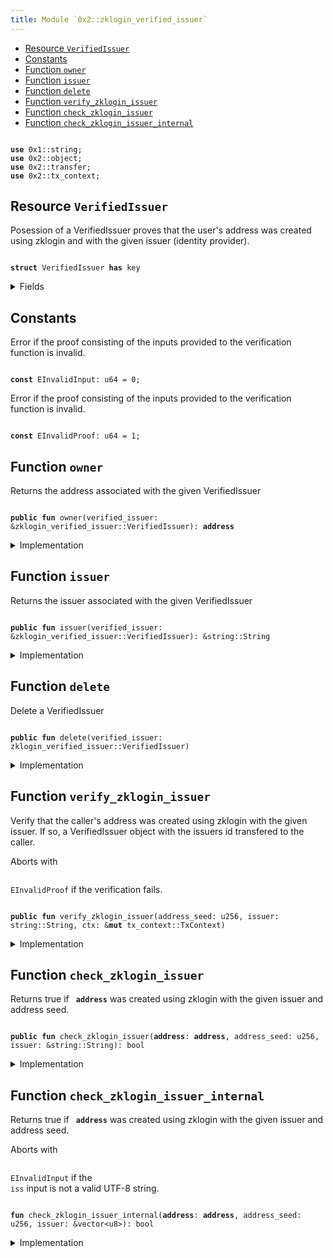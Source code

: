 ```yaml
---
title: Module `0x2::zklogin_verified_issuer`
---
```


<Link id="0x2_zklogin_verified_issuer"/>


-  [Resource `VerifiedIssuer`](#0x2_zklogin_verified_issuer_VerifiedIssuer)
-  [Constants](#@Constants_0)
-  [Function `owner`](#0x2_zklogin_verified_issuer_owner)
-  [Function `issuer`](#0x2_zklogin_verified_issuer_issuer)
-  [Function `delete`](#0x2_zklogin_verified_issuer_delete)
-  [Function `verify_zklogin_issuer`](#0x2_zklogin_verified_issuer_verify_zklogin_issuer)
-  [Function `check_zklogin_issuer`](#0x2_zklogin_verified_issuer_check_zklogin_issuer)
-  [Function `check_zklogin_issuer_internal`](#0x2_zklogin_verified_issuer_check_zklogin_issuer_internal)


<pre><code>
<b>use</b> <Link href="../move-stdlib/string#0x1_string">0x1::string</Link>;
<b>use</b> <Link href="object#0x2_object">0x2::object</Link>;
<b>use</b> <Link href="transfer#0x2_transfer">0x2::transfer</Link>;
<b>use</b> <Link href="tx_context#0x2_tx_context">0x2::tx_context</Link>;
</code></pre>



<Link id="0x2_zklogin_verified_issuer_VerifiedIssuer"></Link>

## Resource `VerifiedIssuer`

Posession of a VerifiedIssuer proves that the user's address was created using zklogin and with the given issuer
(identity provider).


<pre><code>
<b>struct</b> <Link href="zklogin_verified_issuer#0x2_zklogin_verified_issuer_VerifiedIssuer">VerifiedIssuer</Link> <b>has</b> key
</code></pre>



<details>
<summary>Fields</summary>


<dl>
<dt>
<code>
id: <Link href="object#0x2_object_UID">object::UID</Link></code>
</dt>
<dd>
 The ID of this VerifiedIssuer
</dd>
<dt>
<code>
owner: <b>address</b></code>
</dt>
<dd>
 The address this VerifiedID is associated with
</dd>
<dt>
<code>
issuer: <Link href="../move-stdlib/string#0x1_string_String">string::String</Link></code>
</dt>
<dd>
 The issuer
</dd>
</dl>


</details>

<Link id="@Constants_0"></Link>

## Constants


<Link id="0x2_zklogin_verified_issuer_EInvalidInput"></Link>

Error if the proof consisting of the inputs provided to the verification function is invalid.


<pre><code>
<b>const</b> <Link href="zklogin_verified_issuer#0x2_zklogin_verified_issuer_EInvalidInput">EInvalidInput</Link>: u64 = 0;
</code></pre>



<Link id="0x2_zklogin_verified_issuer_EInvalidProof"></Link>

Error if the proof consisting of the inputs provided to the verification function is invalid.


<pre><code>
<b>const</b> <Link href="zklogin_verified_issuer#0x2_zklogin_verified_issuer_EInvalidProof">EInvalidProof</Link>: u64 = 1;
</code></pre>



<Link id="0x2_zklogin_verified_issuer_owner"></Link>

## Function `owner`

Returns the address associated with the given VerifiedIssuer


<pre><code>
<b>public</b> <b>fun</b> <Link href="zklogin_verified_issuer#0x2_zklogin_verified_issuer_owner">owner</Link>(verified_issuer: &<Link href="zklogin_verified_issuer#0x2_zklogin_verified_issuer_VerifiedIssuer">zklogin_verified_issuer::VerifiedIssuer</Link>): <b>address</b>
</code></pre>



<details>
<summary>Implementation</summary>


<pre><code>
<b>public</b> <b>fun</b> <Link href="zklogin_verified_issuer#0x2_zklogin_verified_issuer_owner">owner</Link>(verified_issuer: &<Link href="zklogin_verified_issuer#0x2_zklogin_verified_issuer_VerifiedIssuer">VerifiedIssuer</Link>): <b>address</b> \{
    verified_issuer.owner
}
</code></pre>



</details>

<Link id="0x2_zklogin_verified_issuer_issuer"></Link>

## Function `issuer`

Returns the issuer associated with the given VerifiedIssuer


<pre><code>
<b>public</b> <b>fun</b> <Link href="zklogin_verified_issuer#0x2_zklogin_verified_issuer_issuer">issuer</Link>(verified_issuer: &<Link href="zklogin_verified_issuer#0x2_zklogin_verified_issuer_VerifiedIssuer">zklogin_verified_issuer::VerifiedIssuer</Link>): &<Link href="../move-stdlib/string#0x1_string_String">string::String</Link>
</code></pre>



<details>
<summary>Implementation</summary>


<pre><code>
<b>public</b> <b>fun</b> <Link href="zklogin_verified_issuer#0x2_zklogin_verified_issuer_issuer">issuer</Link>(verified_issuer: &<Link href="zklogin_verified_issuer#0x2_zklogin_verified_issuer_VerifiedIssuer">VerifiedIssuer</Link>): &String \{
    &verified_issuer.issuer
}
</code></pre>



</details>

<Link id="0x2_zklogin_verified_issuer_delete"></Link>

## Function `delete`

Delete a VerifiedIssuer


<pre><code>
<b>public</b> <b>fun</b> <Link href="zklogin_verified_issuer#0x2_zklogin_verified_issuer_delete">delete</Link>(verified_issuer: <Link href="zklogin_verified_issuer#0x2_zklogin_verified_issuer_VerifiedIssuer">zklogin_verified_issuer::VerifiedIssuer</Link>)
</code></pre>



<details>
<summary>Implementation</summary>


<pre><code>
<b>public</b> <b>fun</b> <Link href="zklogin_verified_issuer#0x2_zklogin_verified_issuer_delete">delete</Link>(verified_issuer: <Link href="zklogin_verified_issuer#0x2_zklogin_verified_issuer_VerifiedIssuer">VerifiedIssuer</Link>) \{
    <b>let</b> <Link href="zklogin_verified_issuer#0x2_zklogin_verified_issuer_VerifiedIssuer">VerifiedIssuer</Link> \{ id, owner: _, issuer: _ } = verified_issuer;
    id.<Link href="zklogin_verified_issuer#0x2_zklogin_verified_issuer_delete">delete</Link>();
}
</code></pre>



</details>

<Link id="0x2_zklogin_verified_issuer_verify_zklogin_issuer"></Link>

## Function `verify_zklogin_issuer`

Verify that the caller's address was created using zklogin with the given issuer. If so, a VerifiedIssuer object
with the issuers id transfered to the caller.

Aborts with <code>
<Link href="zklogin_verified_issuer#0x2_zklogin_verified_issuer_EInvalidProof">EInvalidProof</Link></code> if the verification fails.


<pre><code>
<b>public</b> <b>fun</b> <Link href="zklogin_verified_issuer#0x2_zklogin_verified_issuer_verify_zklogin_issuer">verify_zklogin_issuer</Link>(address_seed: u256, issuer: <Link href="../move-stdlib/string#0x1_string_String">string::String</Link>, ctx: &<b>mut</b> <Link href="tx_context#0x2_tx_context_TxContext">tx_context::TxContext</Link>)
</code></pre>



<details>
<summary>Implementation</summary>


<pre><code>
<b>public</b> <b>fun</b> <Link href="zklogin_verified_issuer#0x2_zklogin_verified_issuer_verify_zklogin_issuer">verify_zklogin_issuer</Link>(
    address_seed: u256,
    issuer: String,
    ctx: &<b>mut</b> TxContext,
) \{
    <b>let</b> sender = ctx.sender();
    <b>assert</b>!(<Link href="zklogin_verified_issuer#0x2_zklogin_verified_issuer_check_zklogin_issuer">check_zklogin_issuer</Link>(sender, address_seed, &issuer), <Link href="zklogin_verified_issuer#0x2_zklogin_verified_issuer_EInvalidProof">EInvalidProof</Link>);
    <Link href="transfer#0x2_transfer_transfer">transfer::transfer</Link>(
        <Link href="zklogin_verified_issuer#0x2_zklogin_verified_issuer_VerifiedIssuer">VerifiedIssuer</Link> \{
            id: <Link href="object#0x2_object_new">object::new</Link>(ctx),
            owner: sender,
            issuer
        },
        sender
    )
}
</code></pre>



</details>

<Link id="0x2_zklogin_verified_issuer_check_zklogin_issuer"></Link>

## Function `check_zklogin_issuer`

Returns true if <code>
<b>address</b></code> was created using zklogin with the given issuer and address seed.


<pre><code>
<b>public</b> <b>fun</b> <Link href="zklogin_verified_issuer#0x2_zklogin_verified_issuer_check_zklogin_issuer">check_zklogin_issuer</Link>(<b>address</b>: <b>address</b>, address_seed: u256, issuer: &<Link href="../move-stdlib/string#0x1_string_String">string::String</Link>): bool
</code></pre>



<details>
<summary>Implementation</summary>


<pre><code>
<b>public</b> <b>fun</b> <Link href="zklogin_verified_issuer#0x2_zklogin_verified_issuer_check_zklogin_issuer">check_zklogin_issuer</Link>(
    <b>address</b>: <b>address</b>,
    address_seed: u256,
    issuer: &String,
): bool \{
    <Link href="zklogin_verified_issuer#0x2_zklogin_verified_issuer_check_zklogin_issuer_internal">check_zklogin_issuer_internal</Link>(<b>address</b>, address_seed, issuer.bytes())
}
</code></pre>



</details>

<Link id="0x2_zklogin_verified_issuer_check_zklogin_issuer_internal"></Link>

## Function `check_zklogin_issuer_internal`

Returns true if <code>
<b>address</b></code> was created using zklogin with the given issuer and address seed.

Aborts with <code>
<Link href="zklogin_verified_issuer#0x2_zklogin_verified_issuer_EInvalidInput">EInvalidInput</Link></code> if the <code>
iss</code> input is not a valid UTF-8 string.


<pre><code>
<b>fun</b> <Link href="zklogin_verified_issuer#0x2_zklogin_verified_issuer_check_zklogin_issuer_internal">check_zklogin_issuer_internal</Link>(<b>address</b>: <b>address</b>, address_seed: u256, issuer: &<Link href="../move-stdlib/vector#0x1_vector">vector</Link>&lt;u8&gt;): bool
</code></pre>



<details>
<summary>Implementation</summary>


<pre><code>
<b>native</b> <b>fun</b> <Link href="zklogin_verified_issuer#0x2_zklogin_verified_issuer_check_zklogin_issuer_internal">check_zklogin_issuer_internal</Link>(
    <b>address</b>: <b>address</b>,
    address_seed: u256,
    issuer: &<Link href="../move-stdlib/vector#0x1_vector">vector</Link>&lt;u8&gt;,
): bool;
</code></pre>



</details>
